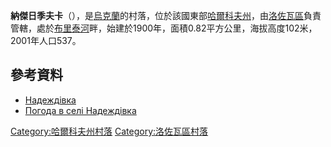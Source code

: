 {{coord|49|5|34|N|36|34|18|E|scale:100000_region:UA|display=title}}

'''納傑日季夫卡'''（{{lang-uk|Надеждівка}}），是[[烏克蘭|烏克蘭]]的村落，位於該國東部[[哈爾科夫州|哈爾科夫州]]，由[[洛佐瓦區|洛佐瓦區]]負責管轄，處於[[布里泰河|布里泰河]]畔，始建於1900年，面積0.82平方公里，海拔高度102米，2001年人口537。

==參考資料==
*[http://w1.c1.rada.gov.ua/pls/z7502/A005?rdat1=09.01.2009&rf7571=33689 Надеждівка]{{dead link|date=2018年4月 |bot=InternetArchiveBot |fix-attempted=yes }}
* [http://weather.in.ua/ua/har'kovskaja/16559 Погода в селі Надеждівка] {{Wayback|url=http://weather.in.ua/ua/har%27kovskaja/16559 |date=20200813181242 }}

{{DEFAULTSORT:Надеждівка}}
[[Category:哈爾科夫州村落|Category:哈爾科夫州村落]]
[[Category:洛佐瓦區村落|Category:洛佐瓦區村落]]


{{Kharkiv-geo-stub}}